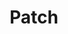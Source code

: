 ---
title: Patch
description: Blocks to Text with Scratch & Python
icon: /icons/patch-icon.svg
link: https://github.com/BX-Coding/patch-ide
organization: BX Coding
startDate: 06/2022
endDate:
tags: [Build]
---